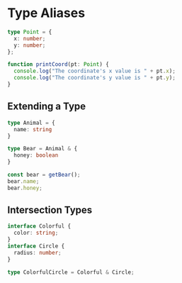 # Type Aliases

```ts
type Point = {
  x: number;
  y: number;
};

function printCoord(pt: Point) {
  console.log("The coordinate's x value is " + pt.x);
  console.log("The coordinate's y value is " + pt.y);
}
```

## Extending a Type
```ts
type Animal = {
  name: string
}

type Bear = Animal & { 
  honey: boolean 
}

const bear = getBear();
bear.name;
bear.honey;
```

## Intersection Types

```ts
interface Colorful {
  color: string;
}
interface Circle {
  radius: number;
}

type ColorfulCircle = Colorful & Circle;
```